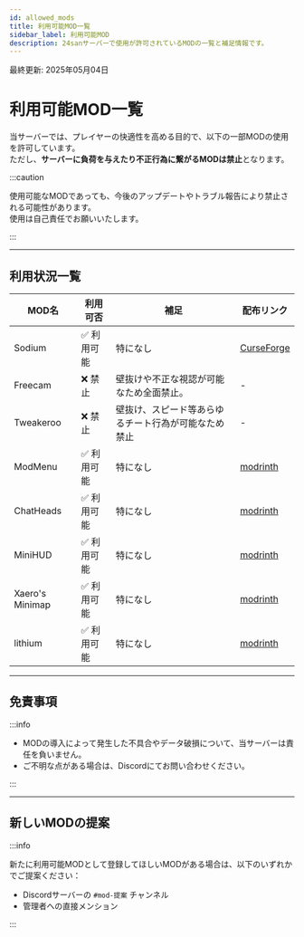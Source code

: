 ```yaml
---
id: allowed_mods
title: 利用可能MOD一覧
sidebar_label: 利用可能MOD
description: 24sanサーバーで使用が許可されているMODの一覧と補足情報です。
---
```


最終更新: 2025年05月04日

# 利用可能MOD一覧

当サーバーでは、プレイヤーの快適性を高める目的で、以下の一部MODの使用を許可しています。  
ただし、**サーバーに負荷を与えたり不正行為に繋がるMODは禁止**となります。

:::caution

使用可能なMODであっても、今後のアップデートやトラブル報告により禁止される可能性があります。  
使用は自己責任でお願いいたします。

:::

---

## 利用状況一覧

| MOD名     | 利用可否 | 補足                                       | 配布リンク |
|-----------|----------|--------------------------------------------|-------------|
| Sodium    | ✅ 利用可能 | 特になし           | [CurseForge](https://www.curseforge.com/minecraft/mc-mods/sodium) |
| Freecam   | ❌ 禁止     | 壁抜けや不正な視認が可能なため全面禁止。         | -           |
| Tweakeroo   | ❌ 禁止     | 壁抜け、スピード等あらゆるチート行為が可能なため禁止         | -           |
| ModMenu   | ✅ 利用可能 | 特になし         | [modrinth](https://modrinth.com/mod/modmenu) |
| ChatHeads   | ✅ 利用可能 | 特になし         | [modrinth](https://modrinth.com/mod/chat-heads) |
| MiniHUD   | ✅ 利用可能 | 特になし         | [modrinth](https://modrinth.com/mod/minihud) |
| Xaero's Minimap   | ✅ 利用可能 | 特になし         | [modrinth](https://modrinth.com/mod/xaeros-minimap) |
| lithium   | ✅ 利用可能 | 特になし         | [modrinth](https://modrinth.com/mod/lithium) |
---

## 免責事項

:::info

- MODの導入によって発生した不具合やデータ破損について、当サーバーは責任を負いません。
- ご不明な点がある場合は、Discordにてお問い合わせください。

:::

---

## 新しいMODの提案

:::info

新たに利用可能MODとして登録してほしいMODがある場合は、以下のいずれかでご提案ください：

- Discordサーバーの `#mod-提案` チャンネル
- 管理者への直接メンション

:::

